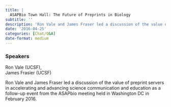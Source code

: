 ```yaml
---
title: |
  ASAPBio Town Hall: The Future of Preprints in Biology
subtitle: ''
description: 'Ron Vale and James Fraser led a discussion of the value of preprint servers in accelerating and advancing science communication and education as a follow-up event from the ASAPbio meeting held in Washington DC in February 2016.'
date: '2016-04-25'
categories: [Chat/Q&A]
date-format: medium 
---
```


### Speakers  
Ron Vale (UCSF),  
James Frasier (UCSF)

Ron Vale and James Fraser led a discussion of the value of preprint servers in accelerating and advancing science communication and education as a follow-up event from the ASAPbio meeting held in Washington DC in February 2016.


